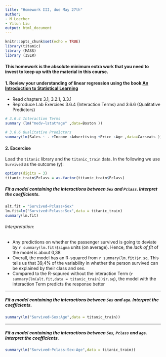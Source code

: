 ```yaml
---
title: "Homework III, due May 27th"
author: 
- M Loecher
- Yilun Liu
output: html_document
---
```


```r
knitr::opts_chunk$set(echo = TRUE)
library(titanic)
library (MASS)
library (ISLR)
```

#### This homework is the absolute minimum extra work that you need to invest to keep up with the material in this course.

#### 1. Review your understanding of **linear regression** using the book [An Introduction to Statistical Learning](http://faculty.marshall.usc.edu/gareth-james/ISL/)
  * Read chapters 3.1, 3.2.1, 3.3.1 
  * Reproduce Lab Exercises 3.6.4 (Interaction Terms) and 3.6.6 (Qualitative Predictors)
```r
# 3.6.4 Interaction Terms
summary (lm("medv~lstat*age" ,data=Boston ))

# 3.6.6 Qualitative Predictors
summary(lm(Sales ~ . +Income :Advertising +Price :Age ,data=Carseats ))
```


#### 2. Excercise 
Load the `titanic` library and the `titanic_train` data. In the following we use `Survived` as the outcome (y):
```r
options(digits = 3)
titanic_train$Pclass = as.factor(titanic_train$Pclass)
```

##### Fit a model containing the interactions between `Sex` and `Pclass`. Interpret the coefficients.
```r
alt.fit = "Survived~Pclass+Sex"
lm.fit=lm("Survived~Pclass:Sex",data = titanic_train)
summary(lm.fit)

```

###### Interpretation: 
   - Any predictions on whether the passenger survived is going to deviate by `r summary(lm.fit)$sigma` units (on average). Hence, the _lack of fit_ of the model is about 0,38
   - Overall, the model has an R-squared from `r summary(lm.fit)$r.sq`. This tells us that 39,4% of the variability in whether the person survived can be explained by their class and sex. 
   - Compared to the R-sqaured without the interaction Term (`r summary(lm(alt.fit,data = titanic_train))$r.sq`), the model with the interaction Term predicts the response better 

*** 
##### Fit a model containing the interactions between `Sex` and `age`. Interpret the coefficients.
```r
summary(lm("Survived~Sex:Age",data = titanic_train))
```

***
##### Fit a model containing the interactions between `Sex`, `Pclass` and `age`. Interpret the coefficients.
```r
summary(lm("Survived~Pclass:Sex:Age",data = titanic_train))
```
   

